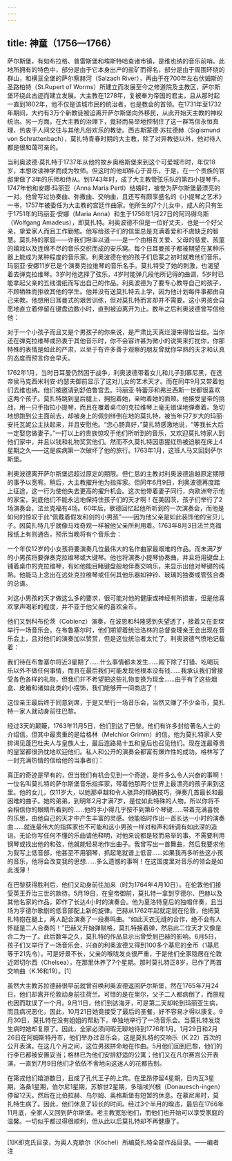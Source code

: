 ```yaml
---
---
---
```

title: 神童（1756—1766）
---




萨尔斯堡，有如布拉格、普雷斯堡和埃斯特哈查诸市镇，是维也纳的音乐前哨。此地所拥有的特色中，部分是由于它本身出产的盐矿而得名，部分是由于周围环绕的群山，和横亘全堡的萨尔察赫河（Salzach River），再由于在700年左右伏姆斯的圣路柏特（St.Rupert of Worms）所建立而发展至今之修道院及主教区，萨尔斯堡环绕此古迹而建立发展。大主教在1278年，复被奉为帝国的君主，且从那时起一直到1802年，他不仅是该城市民的统治者，也是教会的首领。在1731年至1732年期间，大约有3万个新教徒被迫离开萨尔斯堡向外移民，从此开始天主教的神权统治。另一方面，在大主教的治理下，竟轻而易举地控制住了这一群笃信永恒真理、热衷于人间交往与其他凡俗欢乐的教徒。西吉斯蒙德·苏拉德赫（Sigismund von Schrattenbach），莫扎特青春时期的大主教，除了对异教徒以外，他对待人都是很和蔼可亲的。

当利奥波德·莫扎特于1737年从他的故乡奥格斯堡来到这个可爱城市时，年仅18岁，本想攻读神学而成为牧师。但这时的他却醉心于音乐，于是，在一个贵族的官邸里做了3年的乐师和侍从。到1743年时，成了大主教管弦乐队的第四小提琴手。1747年他和安娜·玛丽亚（Anna Maria Pertl）结婚时，被誉为萨尔斯堡最漂亮的一对。他曾写过协奏曲、弥撒曲、交响曲，且还写有颇享盛名的《小提琴之艺术》一书，1757年被委任为大主教的宫廷作曲家。他所生的7个儿女中，成人的只有生于1751年的玛丽亚·安娜（Maria Anna）和生于1756年1月27日的阿玛得乌斯（Wolfgang Amadeus），即莫扎特。利奥波德不但是一位好丈夫，也是一个好父亲，挚爱家人而且工作勤勉。他写给孩子们的信里总是充满着爱和不虞缺乏的智慧。莫扎特的家庭——许我们坦率以道——是一个由相互关爱、父母的慈爱、孩童的嬉戏以及连绵不尽的音乐交织而成的安乐窝。每个日耳曼孩子都被期望在某种乐器上能成为某种程度的音乐家。利奥波德在他的孩子们启蒙之初时就教他们音乐。玛丽亚·安娜11岁已是个演奏克拉维琴的音乐名手。莫扎特受了她的刺激，也渴望着去弹克拉维琴。3岁时他选择了弦乐，4岁时能弹几段他所记得的曲调，5岁时已能拿起父亲的五线谱纸而写出自己的作品。利奥波德为了要专心教导自己的孩子，不顾牺牲而拒收其他的学生。他并没有送莫扎特去上学，因为他计划每件事都由自己来教。他想用日耳曼式的艰苦训练，但对莫扎特而言却并不需要。这小男孩会自愿地直立着停留在键盘边数小时，直到被迫离开为止。数年之后利奥波德曾写信给他：

对于一个小孩子而且又是个男孩子的你来说，是严肃比天真烂漫来得恰当些。当你还在弹克拉维琴或热衷于其他音乐时，你不会容许甚为微小的说笑来打扰你，你那特殊的表情是如此的严肃，以至于有许多善于观察的朋友曾就你早熟的天才和认真的态度而预言你会早夭。



1762年1月，当时日耳曼仍然困于战争，利奥波德带着女儿和儿子到慕尼黑，在选帝侯马克西米利安·约瑟夫御前显示了这对儿女的艺术天才。而在同年9月又带着他们去维也纳。他们被邀请到舒伯鲁宫去。玛丽亚·特蕾莎和弗兰西斯一世都很喜欢这两个孩子。莫扎特跳到皇后腿上，拥抱着她，亲吻着她的面颊。他接受皇帝的挑战，用一只手指拉小提琴，而且在覆着桌巾的克拉维琴上毫无错误地弹奏着。急切地想跑到公主面前去，却被身上的佩剑绊倒在地的莫扎特，被当年只7岁大的玛丽·安托瓦妮公主扶起来，并且安慰他。“您心肠真好，”莫扎特感激地说，“等我长大后一定娶您做妻子。”一打以上的贵族惊叹于他们所听到的音乐，又欢迎莫扎特家人到他们家中，并且以钱和礼物奖赏他们。然而不久莫扎特因患猩红热被迫躺在床上4星期之久——这是疾病第一次破坏了他的旅行。1763年1月，这班人马又回到萨尔斯堡。

利奥波德离开萨尔斯堡远超过原定的期限。但仁慈的主教对利奥波德逾越原定期限的事予以宽宥。稍后，大主教擢升他为指挥家。但同年6月9日，利奥波德再度踏上征途，这一行为使他失去更高的擢升机会。这次他带着妻子同行，向欧洲夸示他的家宝，到底他们不能永远地保持住孩子们的天才啊！在美因茨，孩子们举行了2场演奏会，法兰克福有4场。60年后，歌德回忆起他所听到的一次演奏会，而他是如何的惊叹于此“佩戴着假发和剑的小男孩”——因为他父亲是如此装饰他的宝贝儿子。因莫扎特几乎就像马戏奇观一样被他父亲所利用着。1763年8月3日法兰克福报纸上有则通告，预示当晚将有个音乐会：

一个年仅12岁的小女孩将要演奏几位最伟大的名作曲家最艰难的作品。而未满7岁的小男孩将要弹奏克拉维琴或大键琴。他也将演奏小提琴协奏曲，并且将用键盘上铺着桌巾的克拉维琴，有如他能目睹键盘般地伴奏交响乐，来显示出他对琴键的纯熟。他能马上念出在远处克拉维琴或任何其他乐器如钟铃、玻璃的独奏或管弦合奏的总谱。



对这小男孩的天才做这么多的要求，很可能对他的健康或神经有所损害，但是他喜欢掌声喝彩的程度，并不亚于他父亲的喜欢金币。

他们又到科布伦茨（Coblenz）演奏，在波恩和科隆感到失望透了，接着又在亚琛举行一场音乐会。在布鲁塞尔时，他们期望着统治洛林的总督查理亲王会出现在音乐会上，且对他们的演奏加以赞赏，但是这位统治者太忙了。利奥波德气愤地记载着：

我们待在布鲁塞尔将近3星期了……什么事情都未发生……殿下除了打猎、吃喝玩乐以外不做任何事情，而且在最后我们可能发现他根本没有钱……我承认我们曾接受各色各样的礼物，但我们并不希望把这些礼物变换为现金……由于有了这些烟盒、皮箱和诸如此类的小摆饰，我们能够开一间商店了！



这位亲王最后终于同意到席，于是又举行一场音乐会，当然又赚了不少金币，莫扎特一家人就动身前往巴黎。

经过3天的颠簸，1763年11月5日，他们到达了巴黎。他们有许多封给著名人士的介绍信。但其中最贵重的是给格林（Melchior Grimm）的信。他为莫扎特家人安排谒见蓬巴杜夫人与皇族人士，最后连路易十五和皇后也召见他们。现在连最尊贵的皇室都很热忱地欢迎他们。私人和公开的演奏会都富有爆炸性的成功。格林写了一封充满热情的信给他的当事者们：

真正的奇迹是罕有的，但当我们有机会见到一个奇迹，是件多么令人兴奋的事啊！一位名叫莫扎特的萨尔斯堡音乐指挥家，带着他那两个世界上最漂亮的孩子来到这里。他的女儿，仅11岁大，以她那卓越和令人骇异的精确技巧，弹奏几首最长和最困难的曲子。她的弟弟，到明年2月才满7岁，是位如此特殊的人物，所以你将不会相信你的眼睛所看到的……他的手小得几乎按不到第6个琴键……带着充满喜悦的乐思，由他自己的天才中产生丰富的灵感。他能临时作出一首长达一小时的演奏曲……就连最伟大的指挥家也不可能和这小男孩一样对和声和转调有如此深的造诣，无论你写任何不懂的乐曲请他释明，对他来说都是轻而易举的事。不需要利用钢琴或找出他的和弦，他就能轻易地作出曲子。我曾写出一首舞曲，然后我要求他为我写上低音部，他甚至不用钢琴，抓起笔就谱上低音……如果我再多听些这小孩的音乐，他将会改变我的思想……多么遗憾的事啊！在这国度里对音乐的领会是如此浅薄！



在巴黎获得胜利后，他们又动身前往加来（时为1764年4月10日）。在伦敦他们接受英王乔治三世的款待。5月19日，在皇帝御前，莫扎特一拿到亨德尔、巴赫以及其他名家的作品，即作了长达4小时的演奏会。他为夏洛特皇后的独唱伴奏，且当场为亨德尔歌剧的低音部配上新的旋律。巴赫从1762年起就定居在伦敦，他把莫扎特抱在腿上，两人配合演奏了一段奏鸣曲。“如此天衣无缝的合作，绝不会有人怀疑是二人合奏的！”巴赫又开始弹赋格，莫扎特接着弹，然后此二位天才又像是合二为一了。此后数年之久，莫扎特的作品显示出曾受到巴赫的影响。6月5日，孩子们又举行了一场音乐会，兴奋的利奥波德又得到100多个基尼的金币（1基尼等于21先令）。可是好景不长，父亲的喉咙发炎很严重，于是他们全家隐居在伦敦近郊切尔西（Chelsea），在那里休养了7个星期。那时莫扎特正8岁，已作了两首交响曲（K.16和19）。[1]

虽然大主教苏拉德赫很早前就曾召唤利奥波德返回萨尔斯堡，然在1765年7月24日，他们却离开伦敦动身前往荷兰。可惜的是在里尔，父子二人都病倒了，而旅程也因而耽误了一个月。9月11日，他们到达海牙，可是第二天却轮到玛丽亚生病，而且病况恶化，因此，10月21日她竟接受了最后的圣餐，好不容易才得以康复。9月30日，莫扎特在没有姐姐的帮助下，单独地举行了一场音乐会。当莫扎特发烧生病时她却复原了。因此，全家必须间暇无聊地待到1776年1月。1月29日和2月26日在阿姆斯特丹市，他们举办过音乐会，这是莫扎特的交响乐（K.22）首次的公开表演。在这几个月之间，这位男孩拼命地在作曲。5月他们回到巴黎，他们的行李已都被安置妥当；格林已为他们安排舒适的公寓；他们又在凡尔赛宫公开表演，一直到7月9日他们才依依不舍地向这迷人的花都告别。

在第戎他们嬉游数日，且成了孔代王子的上宾。在里昂停留4星期，日内瓦3星期，洛桑1星期，伯尔尼1星期，苏黎世2星期，多瑙埃兴根（Donauesch-ingen）停留12天。然后在比伯拉赫、乌尔姆、奥格斯堡有短暂的休息。在慕尼黑时，莫扎特生病了。因此，他们休息了较长的时间。经过3个半月的暌违，最后在1766年11月底，全家人又回到萨尔斯堡。老主教宽恕他们，而他们也开始可以享受家庭的温馨。一切似乎都过得很顺利，但从此以后莫扎特却不再健康了。



* * *



[1]K即克氏目录，为奥人克歇尔（Köchel）所编莫扎特全部作品目录。——编者注